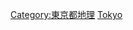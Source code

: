 {{日本行政區劃分類導航|島嶼}}
{{commonscat|Islands of Tokyo}}

[[Category:東京都地理|Category:東京都地理]]
[[Category:日本各都道府縣島嶼|Tokyo]]